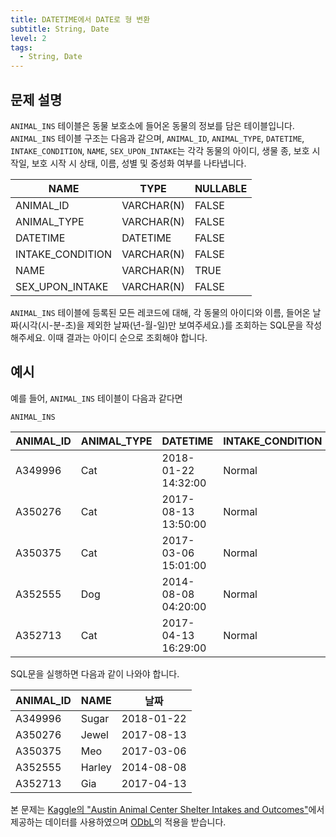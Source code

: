 ```yaml
---
title: DATETIME에서 DATE로 형 변환
subtitle: String, Date
level: 2
tags:
  - String, Date
---
```


## 문제 설명

`ANIMAL_INS` 테이블은 동물 보호소에 들어온 동물의 정보를 담은 테이블입니다. `ANIMAL_INS` 테이블 구조는 다음과 같으며, `ANIMAL_ID`, `ANIMAL_TYPE`, `DATETIME`, `INTAKE_CONDITION`, `NAME`, `SEX_UPON_INTAKE`는 각각 동물의 아이디, 생물 종, 보호 시작일, 보호 시작 시 상태, 이름, 성별 및 중성화 여부를 나타냅니다.

| NAME             | TYPE       | NULLABLE |
| ---------------- | ---------- | -------- |
| ANIMAL_ID        | VARCHAR(N) | FALSE    |
| ANIMAL_TYPE      | VARCHAR(N) | FALSE    |
| DATETIME         | DATETIME   | FALSE    |
| INTAKE_CONDITION | VARCHAR(N) | FALSE    |
| NAME             | VARCHAR(N) | TRUE     |
| SEX_UPON_INTAKE  | VARCHAR(N) | FALSE    |

`ANIMAL_INS` 테이블에 등록된 모든 레코드에 대해, 각 동물의 아이디와 이름, 들어온 날짜(시각(시-분-초)을 제외한 날짜(년-월-일)만 보여주세요.)를 조회하는 SQL문을 작성해주세요. 이때 결과는 아이디 순으로 조회해야 합니다.

## 예시

예를 들어, `ANIMAL_INS` 테이블이 다음과 같다면

`ANIMAL_INS`

| ANIMAL_ID | ANIMAL_TYPE | DATETIME            | INTAKE_CONDITION | NAME   | SEX_UPON_INTAKE |
| --------- | ----------- | ------------------- | ---------------- | ------ | --------------- |
| A349996   | Cat         | 2018-01-22 14:32:00 | Normal           | Sugar  | Neutered Male   |
| A350276   | Cat         | 2017-08-13 13:50:00 | Normal           | Jewel  | Spayed Female   |
| A350375   | Cat         | 2017-03-06 15:01:00 | Normal           | Meo    | Neutered Male   |
| A352555   | Dog         | 2014-08-08 04:20:00 | Normal           | Harley | Spayed Female   |
| A352713   | Cat         | 2017-04-13 16:29:00 | Normal           | Gia    | Spayed Female   |

SQL문을 실행하면 다음과 같이 나와야 합니다.

| ANIMAL_ID | NAME   | 날짜       |
| --------- | ------ | ---------- |
| A349996   | Sugar  | 2018-01-22 |
| A350276   | Jewel  | 2017-08-13 |
| A350375   | Meo    | 2017-03-06 |
| A352555   | Harley | 2014-08-08 |
| A352713   | Gia    | 2017-04-13 |

본 문제는 [Kaggle의 "Austin Animal Center Shelter Intakes and Outcomes"](https://www.kaggle.com/aaronschlegel/austin-animal-center-shelter-intakes-and-outcomes)에서 제공하는 데이터를 사용하였으며 [ODbL](https://opendatacommons.org/licenses/odbl/1.0/)의 적용을 받습니다.
